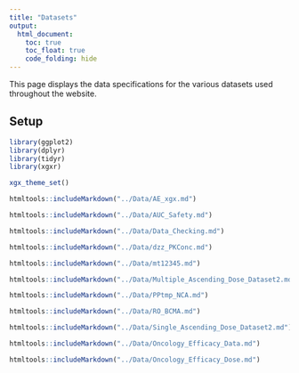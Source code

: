 ```yaml
---
title: "Datasets"
output: 
  html_document:
    toc: true
    toc_float: true
    code_folding: hide
---
```


This page displays the data specifications for the various datasets used throughout the website.

## Setup

```r
library(ggplot2)
library(dplyr)
library(tidyr)
library(xgxr)

xgx_theme_set()
```

```r
htmltools::includeMarkdown("../Data/AE_xgx.md")

```

```r
htmltools::includeMarkdown("../Data/AUC_Safety.md")

```

```r
htmltools::includeMarkdown("../Data/Data_Checking.md")

```

```r
htmltools::includeMarkdown("../Data/dzz_PKConc.md")

```


```r
htmltools::includeMarkdown("../Data/mt12345.md")

```

```r
htmltools::includeMarkdown("../Data/Multiple_Ascending_Dose_Dataset2.md")

```

```r
htmltools::includeMarkdown("../Data/PPtmp_NCA.md")

```

```r
htmltools::includeMarkdown("../Data/RO_BCMA.md")

```


```r
htmltools::includeMarkdown("../Data/Single_Ascending_Dose_Dataset2.md")

```

```r
htmltools::includeMarkdown("../Data/Oncology_Efficacy_Data.md")

```

```r
htmltools::includeMarkdown("../Data/Oncology_Efficacy_Dose.md")

```


